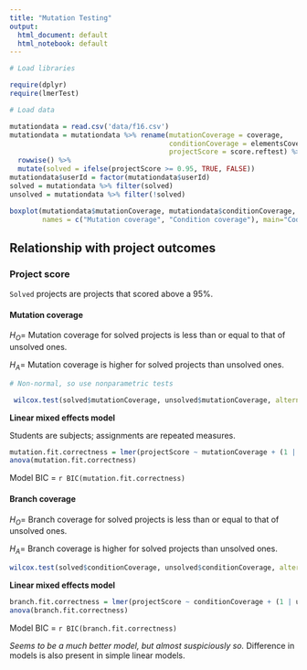 ```yaml
---
title: "Mutation Testing"
output:
  html_document: default
  html_notebook: default
---
```

```r
# Load libraries

require(dplyr)
require(lmerTest)
```

```r
# Load data

mutationdata = read.csv('data/f16.csv')
mutationdata = mutationdata %>% rename(mutationCoverage = coverage, 
                                       conditionCoverage = elementsCovered, 
                                       projectScore = score.reftest) %>%
  rowwise() %>%
  mutate(solved = ifelse(projectScore >= 0.95, TRUE, FALSE))
mutationdata$userId = factor(mutationdata$userId)
solved = mutationdata %>% filter(solved)
unsolved = mutationdata %>% filter(!solved)
```

```r
boxplot(mutationdata$mutationCoverage, mutationdata$conditionCoverage, ylab="Code coverage", 
        names = c("Mutation coverage", "Condition coverage"), main="Code coverage distributions")
```

## Relationship with project outcomes

### Project score

`Solved` projects are projects that scored above a 95\%.

#### Mutation coverage

$H_O =$ Mutation coverage for solved projects is less than or equal to that of unsolved ones.

$H_A =$ Mutation coverage is higher for solved projects than unsolved ones.

```r
# Non-normal, so use nonparametric tests

 wilcox.test(solved$mutationCoverage, unsolved$mutationCoverage, alternative = 'g')
```

**Linear mixed effects model**

Students are subjects; assignments are repeated measures.

```r
mutation.fit.correctness = lmer(projectScore ~ mutationCoverage + (1 | userId), data = mutationdata)
anova(mutation.fit.correctness)
```

Model BIC = `r BIC(mutation.fit.correctness)`

#### Branch coverage

$H_O =$ Branch coverage for solved projects is less than or equal to that of unsolved ones.

$H_A =$ Branch coverage is higher for solved projects than unsolved ones.

```r
wilcox.test(solved$conditionCoverage, unsolved$conditionCoverage, alternative = 'g')
```

**Linear mixed effects model**

```r
branch.fit.correctness = lmer(projectScore ~ conditionCoverage + (1 | userId), data = mutationdata)
anova(branch.fit.correctness)
```

Model BIC = `r BIC(branch.fit.correctness)`

*Seems to be a much better model, but almost suspiciously so.* Difference in models is also present in simple linear models.